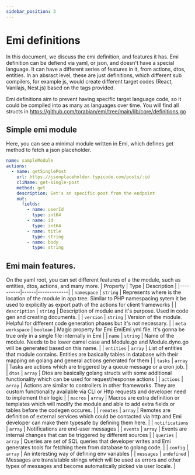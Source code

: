 ```yaml
---
sidebar_position: 3
---
```


# Emi definitions

In this document, we discuss the emi definition, and features it has. Emi definition can be defiend via yaml, or json,
and doesn't have a special language. It can have a different series of features in it, from actions, dtos, entities.
In an absract level, these are just definitions, which different sub compilers, for example js, would create
different target codes (React, Vanilajs, Nest.js) based on the tags provided.

Emi definitions aim to prevent having specific target language code, so it could be compiled into as many as languages over time.
You will find all structs in https://github.com/torabian/emi/tree/main/lib/core/definitions.go 
        
## Simple emi module
Here, you can see a minimal module written in Emi, which defines get method to fetch a json placeholder.
```yaml
name: sampleModule
actions:
  - name: getSinglePost
    url: https://jsonplaceholder.typicode.com/posts/:id
    cliName: get-single-post
    method: get
    description: Get's an specific post from the endpoint
    out:
      fields:
        - name: userId
          type: int64
        - name: id
          type: int64
        - name: title
          type: string
        - name: body
          type: string
```
## Emi main features.
On the yaml root, you can set different features of a the module, such as entities, dtos, actions, and many more.
| Property | Type | Description |
|----------|------|-------------|
| `namespace` | `string` | Represents where is the location of the module in app tree. Similar to PHP namespacing sytem it be used to explicitly as export path of the actions for client frameworks |
| `description` | `string` | Description of module and it's purpose. Used in code gen and creating documents. |
| `version` | `string` | Version of the module. Helpful for different code generation phases but it's not necessary. |
| `meta-workspace` | `boolean` | Magic property for Emi EmiEmi.yml file. It's gonna be true only in a single file internally in Emi |
| `name` | `string` | Name of the module. Needs to be lower camel case and Module.go and Module.dyno.go will be generated based on this name. |
| `entities` | `array` | List of entities that module contains. Entities are basically tables in database with their mapping on golang and general actions generated for them |
| `tasks` | `array` | Tasks are actions which are triggered by a queue message or a cron job. |
| `dtos` | `array` | Dtos are basically golang structs with some additional functionality which can be used for request/response actions |
| `actions` | `array` | Actions are similar to controllers in other frameworks. They are custom functionality available via CLI or Http requests and developer need to implement their logic |
| `macros` | `array` | Macros are extra definition or templates which will modify the module and able to add extra fields or tables before the codegen occures. |
| `remotes` | `array` | Remotes are definition of external services which could be contacted via http and Emi developer can make them typesafe by defining them here. |
| `notifications` | `array` | Notifications are end-user messages |
| `events` | `array` | Events are internal changes that can be triggered by different sources |
| `queries` | `array` | Queries are set of SQL queries that developer writes and Emi generates tools for fetching them from database to golang code. |
| `config` | `array` | An interesting way of defining env variables |
| `messages` | `undefined` | Messages are translatable strings which will be used as errors and other types of messages and become automatically picked via user locale. |